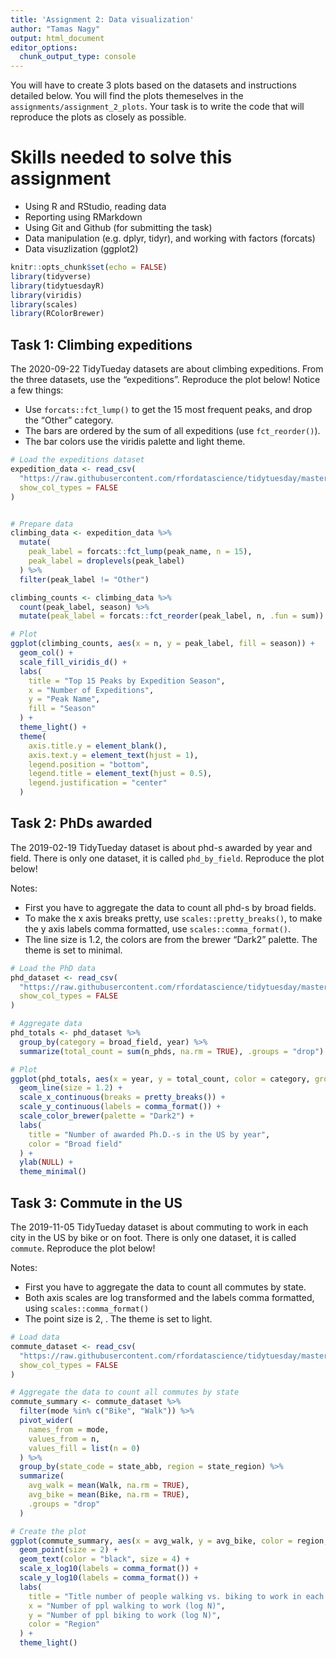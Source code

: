 ```yaml
---
title: 'Assignment 2: Data visualization'
author: "Tamas Nagy"
output: html_document
editor_options: 
  chunk_output_type: console
---
```


You will have to create 3 plots based on the datasets and instructions detailed below. You will find the plots themeselves in the `assignments/assignment_2_plots`. Your task is to write the code that will reproduce the plots as closely as possible.

# Skills needed to solve this assignment

-   Using R and RStudio, reading data
-   Reporting using RMarkdown
-   Using Git and Github (for submitting the task)
-   Data manipulation (e.g. dplyr, tidyr), and working with factors (forcats)
-   Data visuzlization (ggplot2)

```r
knitr::opts_chunk$set(echo = FALSE)
library(tidyverse)
library(tidytuesdayR)
library(viridis)
library(scales)
library(RColorBrewer)
```

## Task 1: Climbing expeditions

The 2020-09-22 TidyTueday datasets are about climbing expeditions. From the three datasets, use the "expeditions". Reproduce the plot below! Notice a few things:

-   Use `forcats::fct_lump()` to get the 15 most frequent peaks, and drop the "Other" category.
-   The bars are ordered by the sum of all expeditions (use `fct_reorder()`).
-   The bar colors use the viridis palette and light theme.

```r


# Load the expeditions dataset 
expedition_data <- read_csv(
  "https://raw.githubusercontent.com/rfordatascience/tidytuesday/master/data/2020/2020-09-22/expeditions.csv",
  show_col_types = FALSE
)


# Prepare data
climbing_data <- expedition_data %>%
  mutate(
    peak_label = forcats::fct_lump(peak_name, n = 15),
    peak_label = droplevels(peak_label)
  ) %>%
  filter(peak_label != "Other")

climbing_counts <- climbing_data %>%
  count(peak_label, season) %>%
  mutate(peak_label = forcats::fct_reorder(peak_label, n, .fun = sum))

# Plot
ggplot(climbing_counts, aes(x = n, y = peak_label, fill = season)) +
  geom_col() +
  scale_fill_viridis_d() +
  labs(
    title = "Top 15 Peaks by Expedition Season",
    x = "Number of Expeditions",
    y = "Peak Name",
    fill = "Season"
  ) +
  theme_light() +
  theme(
    axis.title.y = element_blank(),
    axis.text.y = element_text(hjust = 1),
    legend.position = "bottom",
    legend.title = element_text(hjust = 0.5),
    legend.justification = "center"
  )

```

## Task 2: PhDs awarded

The 2019-02-19 TidyTueday dataset is about phd-s awarded by year and field. There is only one dataset, it is called `phd_by_field`. Reproduce the plot below!

Notes:

-   First you have to aggregate the data to count all phd-s by broad fields.
-   To make the x axis breaks pretty, use `scales::pretty_breaks()`, to make the y axis labels comma formatted, use `scales::comma_format()`.
-   The line size is 1.2, the colors are from the brewer "Dark2" palette. The theme is set to minimal.

```r

# Load the PhD data
phd_dataset <- read_csv(
  "https://raw.githubusercontent.com/rfordatascience/tidytuesday/master/data/2019/2019-02-19/phd_by_field.csv",
  show_col_types = FALSE
)

# Aggregate data
phd_totals <- phd_dataset %>%
  group_by(category = broad_field, year) %>%
  summarize(total_count = sum(n_phds, na.rm = TRUE), .groups = "drop")

# Plot
ggplot(phd_totals, aes(x = year, y = total_count, color = category, group = category)) +
  geom_line(size = 1.2) +
  scale_x_continuous(breaks = pretty_breaks()) +
  scale_y_continuous(labels = comma_format()) +
  scale_color_brewer(palette = "Dark2") +
  labs(
    title = "Number of awarded Ph.D.-s in the US by year",
    color = "Broad field"
  ) +
  ylab(NULL) +
  theme_minimal()
```

## Task 3: Commute in the US

The 2019-11-05 TidyTueday dataset is about commuting to work in each city in the US by bike or on foot. There is only one dataset, it is called `commute`. Reproduce the plot below!

Notes:

-   First you have to aggregate the data to count all commutes by state.
-   Both axis scales are log transformed and the labels comma formatted, using `scales::comma_format()`
-   The point size is 2, . The theme is set to light.

```r
# Load data 
commute_dataset <- read_csv(
  "https://raw.githubusercontent.com/rfordatascience/tidytuesday/master/data/2019/2019-11-05/commute.csv",
  show_col_types = FALSE
)

# Aggregate the data to count all commutes by state
commute_summary <- commute_dataset %>%
  filter(mode %in% c("Bike", "Walk")) %>%
  pivot_wider(
    names_from = mode,
    values_from = n,
    values_fill = list(n = 0)
  ) %>%
  group_by(state_code = state_abb, region = state_region) %>%
  summarize(
    avg_walk = mean(Walk, na.rm = TRUE),
    avg_bike = mean(Bike, na.rm = TRUE),
    .groups = "drop"
  )

# Create the plot
ggplot(commute_summary, aes(x = avg_walk, y = avg_bike, color = region, label = state_code)) +
  geom_point(size = 2) +  
  geom_text(color = "black", size = 4) +  
  scale_x_log10(labels = comma_format()) +
  scale_y_log10(labels = comma_format()) +
  labs(
    title = "Title number of people walking vs. biking to work in each USA state",
    x = "Number of ppl walking to work (log N)",
    y = "Number of ppl biking to work (log N)",
    color = "Region"
  ) +
  theme_light() 

```
